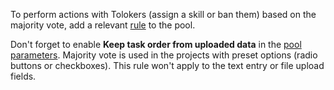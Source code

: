 <Cut title="What output format do I use for the review results to filter out mismatching Tolokers based on the “Majority vote”?">

To perform actions with Tolokers (assign a skill or ban them) based on the majority vote, add a relevant [rule](/docs/guide/mvote) to the pool.

Don't forget to enable **Keep task order from uploaded data** in the [pool parameters](/docs/guide/pool-main#pool-params). Majority vote is used in the projects with preset options (radio buttons or checkboxes). This rule won't apply to the text entry or file upload fields.

</Cut>